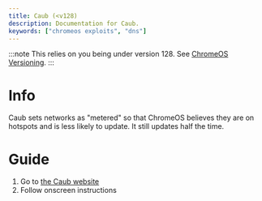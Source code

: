 ```yaml
---
title: Caub (<v128)
description: Documentation for Caub.
keywords: ["chromeos exploits", "dns"]
---
```


:::note
This relies on you being under version 128. See [ChromeOS Versioning](/kajigs/crosver).
:::

# Info

Caub sets networks as "metered" so that ChromeOS believes they are on hotspots and is less likely to update. It still updates half the time.

# Guide

1. Go to [the Caub website](https://caub.blobfox.org/)
2. Follow onscreen instructions
